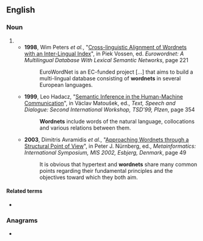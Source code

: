 ==English==

===Noun===
{{head|en|noun form}}

# {{plural of|wordnet|lang=en}}
#* '''1998''', Wim Peters ''et al.'', "[http://books.google.com/books?id=-qEep-1ib8UC&pg=RA1-PA221&dq=wordnets&ei=04hLR7fACYKw7gLdi6z_Bg&sig=iVdXb1vf9qH8sgZ_Rm0p4JJWL6I Cross-linguistic Alignment of Wordnets with an Inter-Lingual Index]", in Piek Vossen, ed. ''Eurowordnet: A Multilingual Database With Lexical Semantic Networks'', page 221
#*: EuroWordNet is an EC-funded project […] that aims to build a multi-lingual database consisting of '''wordnets''' in several European languages.
#* '''1999''', Leo Hadacz, "[http://books.google.com/books?id=vplrW0wxzx0C&pg=PA354&dq=wordnets&ei=04hLR7fACYKw7gLdi6z_Bg&sig=T3aJ7lQEWO1X3V3i40MFzhWukbU#PPA353,M1 Semantic Inference in the Human-Machine Communication]", in Václav Matoušek, ed., ''Text, Speech and Dialogue: Second International Workshop, TSD'99, Plzen'', page 354
#*: '''Wordnets''' include words of the natural language, collocations and various relations between them.
#* '''2003''', Dimitris Avramidis ''et al''., "[http://books.google.com/books?id=9Qm9f2kDkywC&pg=PA49&dq=wordnets&ei=04hLR7fACYKw7gLdi6z_Bg&sig=m0p9r_LMh05h_7NsJTncALVCEBc Approaching Wordnets through a Structural Point of View]", in Peter J. Nürnberg, ed., ''Metainformatics: International Symposium, MIS 2002, Esbjerg, Denmark'', page 49
#*: It is obvious that hypertext and '''wordnets''' share many common points regarding their fundamental principles and the objectives toward which they both aim.

====Related terms====
* {{l|en|WordNet}}

===Anagrams===
* {{anagrams|en|a=denorstw|drownest|sent word}}